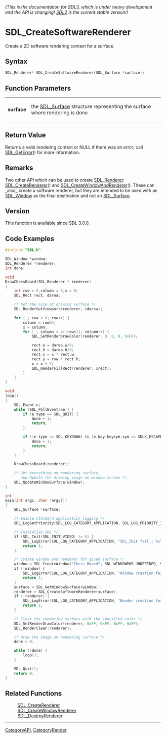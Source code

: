 ====== (This is the documentation for SDL3, which is under heavy development and the API is changing! [https://wiki.libsdl.org/ SDL2] is the current stable version!) ======
= SDL_CreateSoftwareRenderer =

Create a 2D software rendering context for a surface.

== Syntax ==

<syntaxhighlight lang='c'>
SDL_Renderer* SDL_CreateSoftwareRenderer(SDL_Surface *surface);
</syntaxhighlight>

== Function Parameters ==

{|
|'''surface'''
|the [[SDL_Surface]] structure representing the surface where rendering is done
|}

== Return Value ==

Returns a valid rendering context or NULL if there was an error; call
[[SDL_GetError]]() for more information.

== Remarks ==

Two other API which can be used to create [[SDL_Renderer]]:
[[SDL_CreateRenderer]]() and [[SDL_CreateWindowAndRenderer]](). These can
_also_ create a software renderer, but they are intended to be used with an
[[SDL_Window]] as the final destination and not an [[SDL_Surface]].

== Version ==

This function is available since SDL 3.0.0.

== Code Examples ==

<syntaxhighlight lang='c++'>
#include "SDL.h"

SDL_Window *window;
SDL_Renderer *renderer;
int done;

void
DrawChessBoard(SDL_Renderer * renderer)
{
    int row = 0,column = 0,x = 0;
    SDL_Rect rect, darea;

    /* Get the Size of drawing surface */
    SDL_RenderGetViewport(renderer, &darea);

    for ( ; row < 8; row++) {
        column = row%2;
        x = column;
        for ( ; column < 4+(row%2); column++) {
            SDL_SetRenderDrawColor(renderer, 0, 0, 0, 0xFF);

            rect.w = darea.w/8;
            rect.h = darea.h/8;
            rect.x = x * rect.w;
            rect.y = row * rect.h;
            x = x + 2;
            SDL_RenderFillRect(renderer, &rect);
        }
    }
}

void
loop()
{
    SDL_Event e;
    while (SDL_PollEvent(&e)) {
        if (e.type == SDL_QUIT) {
            done = 1;
            return;
        }

        if ((e.type == SDL_KEYDOWN) && (e.key.keysym.sym == SDLK_ESCAPE)) {
            done = 1;
            return;
        }
    }

    DrawChessBoard(renderer);

    /* Got everything on rendering surface,
       now Update the drawing image on window screen */
    SDL_UpdateWindowSurface(window);
}

int
main(int argc, char *argv[])
{
    SDL_Surface *surface;

    /* Enable standard application logging */
    SDL_LogSetPriority(SDL_LOG_CATEGORY_APPLICATION, SDL_LOG_PRIORITY_INFO);

    /* Initialize SDL */
    if (SDL_Init(SDL_INIT_VIDEO) != 0) {
        SDL_LogError(SDL_LOG_CATEGORY_APPLICATION, "SDL_Init fail : %s\n", SDL_GetError());
        return 1;
    }

    /* Create window and renderer for given surface */
    window = SDL_CreateWindow("Chess Board", SDL_WINDOWPOS_UNDEFINED, SDL_WINDOWPOS_UNDEFINED, 640, 480, 0);
    if (!window) {
        SDL_LogError(SDL_LOG_CATEGORY_APPLICATION, "Window creation fail : %s\n",SDL_GetError());
        return 1;
    }
    surface = SDL_GetWindowSurface(window);
    renderer = SDL_CreateSoftwareRenderer(surface);
    if (!renderer) {
        SDL_LogError(SDL_LOG_CATEGORY_APPLICATION, "Render creation for surface fail : %s\n",SDL_GetError());
        return 1;
    }

    /* Clear the rendering surface with the specified color */
    SDL_SetRenderDrawColor(renderer, 0xFF, 0xFF, 0xFF, 0xFF);
    SDL_RenderClear(renderer);

    /* Draw the Image on rendering surface */
    done = 0;

    while (!done) {
        loop();
    }

    SDL_Quit();
    return 0;
}
</syntaxhighlight>

== Related Functions ==

:[[SDL_CreateRenderer]]
:[[SDL_CreateWindowRenderer]]
:[[SDL_DestroyRenderer]]

----
[[CategoryAPI]], [[CategoryRender]]


